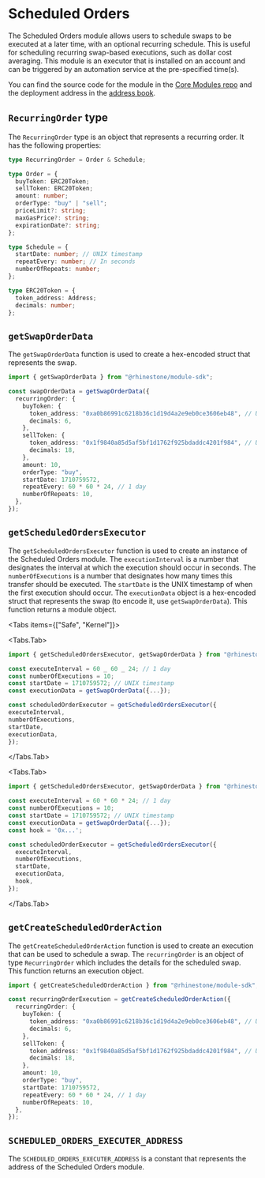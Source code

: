 
# Scheduled Orders

The Scheduled Orders module allows users to schedule swaps to be executed at a later time, with an optional recurring schedule. This is useful for scheduling recurring swap-based executions, such as dollar cost averaging. This module is an executor that is installed on an account and can be triggered by an automation service at the pre-specified time(s).

You can find the source code for the module in the [Core Modules repo](https://github.com/rhinestonewtf/core-modules/tree/main/src/ScheduledOrders) and the deployment address in the [address book](../../overview/address-book.mdx).

## `RecurringOrder` type

The `RecurringOrder` type is an object that represents a recurring order. It has the following properties:

```typescript
type RecurringOrder = Order & Schedule;

type Order = {
  buyToken: ERC20Token;
  sellToken: ERC20Token;
  amount: number;
  orderType: "buy" | "sell";
  priceLimit?: string;
  maxGasPrice?: string;
  expirationDate?: string;
};

type Schedule = {
  startDate: number; // UNIX timestamp
  repeatEvery: number; // In seconds
  numberOfRepeats: number;
};

type ERC20Token = {
  token_address: Address;
  decimals: number;
};
```

## `getSwapOrderData`

The `getSwapOrderData` function is used to create a hex-encoded struct that represents the swap.

```typescript
import { getSwapOrderData } from "@rhinestone/module-sdk";

const swapOrderData = getSwapOrderData({
  recurringOrder: {
    buyToken: {
      token_address: "0xa0b86991c6218b36c1d19d4a2e9eb0ce3606eb48", // USDC
      decimals: 6,
    },
    sellToken: {
      token_address: "0x1f9840a85d5af5bf1d1762f925bdaddc4201f984", // UNI
      decimals: 18,
    },
    amount: 10,
    orderType: "buy",
    startDate: 1710759572,
    repeatEvery: 60 * 60 * 24, // 1 day
    numberOfRepeats: 10,
  },
});
```

## `getScheduledOrdersExecutor`

The `getScheduledOrdersExecutor` function is used to create an instance of the Scheduled Orders module. The `executionInterval` is a number that designates the interval at which the execution should occur in seconds. The `numberOfExecutions` is a number that designates how many times this transfer should be executed. The `startDate` is the UNIX timestamp of when the first execution should occur. The `executionData` object is a hex-encoded struct that represents the swap (to encode it, use `getSwapOrderData`). This function returns a module object.

<Tabs items={["Safe", "Kernel"]}>

<Tabs.Tab>
```typescript
import { getScheduledOrdersExecutor, getSwapOrderData } from "@rhinestone/module-sdk";

const executeInterval = 60 _ 60 _ 24; // 1 day
const numberOfExecutions = 10;
const startDate = 1710759572; // UNIX timestamp
const executionData = getSwapOrderData({...});

const scheduledOrderExecutor = getScheduledOrdersExecutor({
executeInterval,
numberOfExecutions,
startDate,
executionData,
});

````
</Tabs.Tab>

<Tabs.Tab>
```typescript
import { getScheduledOrdersExecutor, getSwapOrderData } from "@rhinestone/module-sdk";

const executeInterval = 60 * 60 * 24; // 1 day
const numberOfExecutions = 10;
const startDate = 1710759572; // UNIX timestamp
const executionData = getSwapOrderData({...});
const hook = '0x...';

const scheduledOrderExecutor = getScheduledOrdersExecutor({
  executeInterval,
  numberOfExecutions,
  startDate,
  executionData,
  hook,
});
````

</Tabs.Tab>

</Tabs>

## `getCreateScheduledOrderAction`

The `getCreateScheduledOrderAction` function is used to create an execution that can be used to schedule a swap. The `recurringOrder` is an object of type `RecurringOrder` which includes the details for the scheduled swap. This function returns an execution object.

```typescript
import { getCreateScheduledOrderAction } from "@rhinestone/module-sdk";

const recurringOrderExecution = getCreateScheduledOrderAction({
  recurringOrder: {
    buyToken: {
      token_address: "0xa0b86991c6218b36c1d19d4a2e9eb0ce3606eb48", // USDC
      decimals: 6,
    },
    sellToken: {
      token_address: "0x1f9840a85d5af5bf1d1762f925bdaddc4201f984", // UNI
      decimals: 18,
    },
    amount: 10,
    orderType: "buy",
    startDate: 1710759572,
    repeatEvery: 60 * 60 * 24, // 1 day
    numberOfRepeats: 10,
  },
});
```

## `SCHEDULED_ORDERS_EXECUTER_ADDRESS`

The `SCHEDULED_ORDERS_EXECUTER_ADDRESS` is a constant that represents the address of the Scheduled Orders module.
